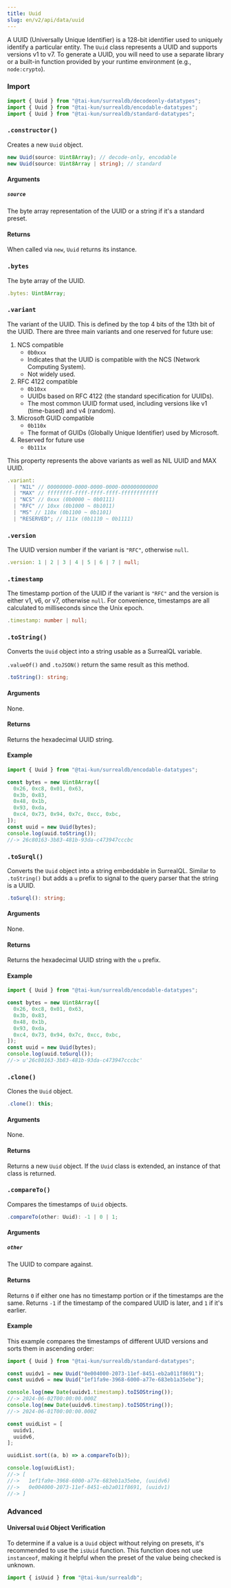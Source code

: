 ```yaml
---
title: Uuid
slug: en/v2/api/data/uuid
---
```



A UUID (Universally Unique Identifier) is a 128-bit identifier used to uniquely identify a particular entity. The `Uuid` class represents a UUID and supports versions v1 to v7. To generate a UUID, you will need to use a separate library or a built-in function provided by your runtime environment (e.g., `node:crypto`).

### Import

```ts
import { Uuid } from "@tai-kun/surrealdb/decodeonly-datatypes";
import { Uuid } from "@tai-kun/surrealdb/encodable-datatypes";
import { Uuid } from "@tai-kun/surrealdb/standard-datatypes";
```

### `.constructor()`

Creates a new `Uuid` object.

```ts
new Uuid(source: Uint8Array); // decode-only, encodable
new Uuid(source: Uint8Array | string); // standard
```

#### Arguments

##### `source`

The byte array representation of the UUID or a string if it's a standard preset.

#### Returns

When called via `new`, `Uuid` returns its instance.

### `.bytes` <Badge variant="instance" /><Badge variant="property" /><Badge variant="decodeonly" />

The byte array of the UUID.

```ts
.bytes: Uint8Array;
```

### `.variant` <Badge variant="instance" /><Badge variant="property" /><Badge variant="standard" />

The variant of the UUID. This is defined by the top 4 bits of the 13th bit of the UUID. There are three main variants and one reserved for future use:

1. NCS compatible
    - `0b0xxx`
    - Indicates that the UUID is compatible with the NCS (Network Computing System).
    - Not widely used.
2. RFC 4122 compatible
    - `0b10xx`
    - UUIDs based on RFC 4122 (the standard specification for UUIDs).
    - The most common UUID format used, including versions like v1 (time-based) and v4 (random).
3. Microsoft GUID compatible
    - `0b110x`
    - The format of GUIDs (Globally Unique Identifier) used by Microsoft.
4. Reserved for future use
    - `0b111x`

This property represents the above variants as well as NIL UUID and MAX UUID.

```ts
.variant:
  | "NIL" // 00000000-0000-0000-0000-000000000000
  | "MAX" // ffffffff-ffff-ffff-ffff-ffffffffffff
  | "NCS" // 0xxx (0b0000 ~ 0b0111)
  | "RFC" // 10xx (0b1000 ~ 0b1011)
  | "MS" // 110x (0b1100 ~ 0b1101)
  | "RESERVED"; // 111x (0b1110 ~ 0b1111)
```

### `.version` <Badge variant="instance" /><Badge variant="property" /><Badge variant="standard" />

The UUID version number if the variant is `"RFC"`, otherwise `null`.

```ts
.version: 1 | 2 | 3 | 4 | 5 | 6 | 7 | null;
```

### `.timestamp` <Badge variant="instance" /><Badge variant="property" /><Badge variant="standard" />

The timestamp portion of the UUID if the variant is `"RFC"` and the version is either v1, v6, or v7, otherwise `null`. For convenience, timestamps are all calculated to milliseconds since the Unix epoch.

```ts
.timestamp: number | null;
```

### `.toString()` <Badge variant="instance" /><Badge variant="method" /><Badge variant="encodable" />

Converts the `Uuid` object into a string usable as a SurrealQL variable.

`.valueOf()` and `.toJSON()` return the same result as this method.

```ts
.toString(): string;
```

#### Arguments

None.

#### Returns

Returns the hexadecimal UUID string.

#### Example

```ts
import { Uuid } from "@tai-kun/surrealdb/encodable-datatypes";

const bytes = new Uint8Array([
  0x26, 0xc8, 0x01, 0x63,
  0x3b, 0x83,
  0x48, 0x1b,
  0x93, 0xda,
  0xc4, 0x73, 0x94, 0x7c, 0xcc, 0xbc,
]);
const uuid = new Uuid(bytes);
console.log(uuid.toString());
//-> 26c80163-3b83-481b-93da-c473947cccbc
```

### `.toSurql()` <Badge variant="instance" /><Badge variant="method" /><Badge variant="encodable" />

Converts the `Uuid` object into a string embeddable in SurrealQL. Similar to `.toString()` but adds a `u` prefix to signal to the query parser that the string is a UUID.

```ts
.toSurql(): string;
```

#### Arguments

None.

#### Returns

Returns the hexadecimal UUID string with the `u` prefix.

#### Example

```ts
import { Uuid } from "@tai-kun/surrealdb/encodable-datatypes";

const bytes = new Uint8Array([
  0x26, 0xc8, 0x01, 0x63,
  0x3b, 0x83,
  0x48, 0x1b,
  0x93, 0xda,
  0xc4, 0x73, 0x94, 0x7c, 0xcc, 0xbc,
]);
const uuid = new Uuid(bytes);
console.log(uuid.toSurql());
//-> u'26c80163-3b83-481b-93da-c473947cccbc'
```

### `.clone()` <Badge variant="instance" /><Badge variant="method" /><Badge variant="standard" />

Clones the `Uuid` object.

```ts
.clone(): this;
```

#### Arguments

None.

#### Returns

Returns a new `Uuid` object. If the `Uuid` class is extended, an instance of that class is returned.

### `.compareTo()` <Badge variant="instance" /><Badge variant="method" /><Badge variant="standard" />

Compares the timestamps of `Uuid` objects.

```ts
.compareTo(other: Uuid): -1 | 0 | 1;
```

#### Arguments

##### `other`

The UUID to compare against.

#### Returns

Returns `0` if either one has no timestamp portion or if the timestamps are the same. Returns `-1` if the timestamp of the compared UUID is later, and `1` if it's earlier.

#### Example

This example compares the timestamps of different UUID versions and sorts them in ascending order:

```ts
import { Uuid } from "@tai-kun/surrealdb/standard-datatypes";

const uuidv1 = new Uuid("0e004000-2073-11ef-8451-eb2a011f8691");
const uuidv6 = new Uuid("1ef1fa9e-3968-6000-a77e-683eb1a35ebe");

console.log(new Date(uuidv1.timestamp).toISOString());
//-> 2024-06-02T00:00:00.000Z
console.log(new Date(uuidv6.timestamp).toISOString());
//-> 2024-06-01T00:00:00.000Z

const uuidList = [
  uuidv1,
  uuidv6,
];

uuidList.sort((a, b) => a.compareTo(b));

console.log(uuidList);
//-> [
//->   1ef1fa9e-3968-6000-a77e-683eb1a35ebe, (uuidv6)
//->   0e004000-2073-11ef-8451-eb2a011f8691, (uuidv1)
//-> ]
```

### Advanced

#### Universal `Uuid` Object Verification

To determine if a value is a `Uuid` object without relying on presets, it's recommended to use the `isUuid` function. This function does not use `instanceof`, making it helpful when the preset of the value being checked is unknown.

```ts
import { isUuid } from "@tai-kun/surrealdb";
```
